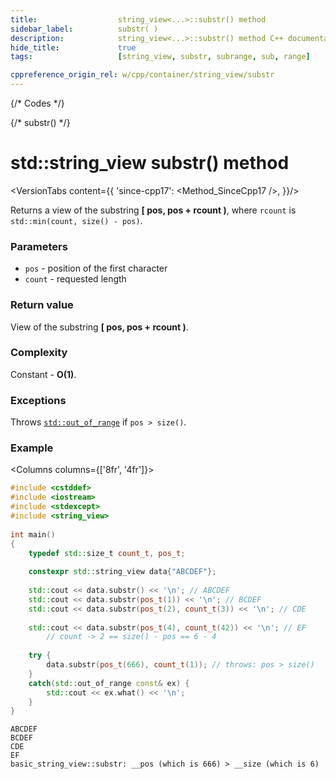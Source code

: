 ```yaml
---
title:					string_view<...>::substr() method
sidebar_label:			substr( )
description:			string_view<...>::substr() method C++ documentation
hide_title:				true
tags:					[string_view, substr, subrange, sub, range]

cppreference_origin_rel: w/cpp/container/string_view/substr
---
```



{/* Codes */}

{/* substr() */}

# std::string_view substr() method

<VersionTabs content={{
	'since-cpp17': <Method_SinceCpp17 />,
}}/>

Returns a view of the substring **[ pos, pos + rcount )**, where `rcount` is `std::min(count, size() - pos)`.

### Parameters

 - `pos` - position of the first character
 - `count` - requested length

### Return value

View of the substring **[ pos, pos + rcount )**.

### Complexity

Constant - **O(1)**.

### Exceptions

Throws [`std::out_of_range`](#) if `pos > size()`.

### Example

<Columns columns={['8fr', '4fr']}>
<div>

```cpp
#include <cstddef>
#include <iostream>
#include <stdexcept>
#include <string_view>
 
int main()
{
    typedef std::size_t count_t, pos_t;
 
    constexpr std::string_view data{"ABCDEF"};
 
    std::cout << data.substr() << '\n'; // ABCDEF
    std::cout << data.substr(pos_t(1)) << '\n'; // BCDEF
    std::cout << data.substr(pos_t(2), count_t(3)) << '\n'; // CDE
 
    std::cout << data.substr(pos_t(4), count_t(42)) << '\n'; // EF
        // count -> 2 == size() - pos == 6 - 4
 
    try {
        data.substr(pos_t(666), count_t(1)); // throws: pos > size()
    }
    catch(std::out_of_range const& ex) {
        std::cout << ex.what() << '\n';
    }
}
```

</div>
<div>

```plaintext title="Possible output"
ABCDEF
BCDEF
CDE
EF
basic_string_view::substr: __pos (which is 666) > __size (which is 6)
```

</div>
</Columns>
